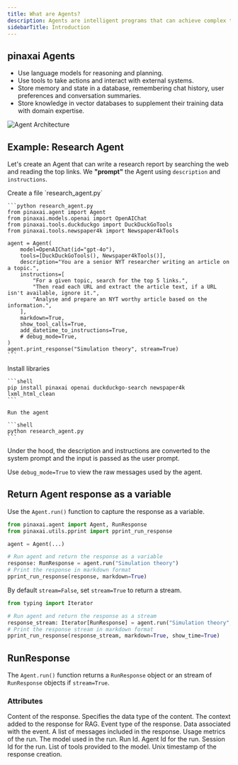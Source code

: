 ```yaml
---
title: What are Agents?
description: Agents are intelligent programs that can achieve complex tasks by taking actions. Use them to automate repeatable workflows and build new user experiences.
sidebarTitle: Introduction
---
```


## pinaxai Agents

- Use language models for reasoning and planning.
- Use tools to take actions and interact with external systems.
- Store memory and state in a database, remembering chat history, user preferences and conversation summaries.
- Store knowledge in vector databases to supplement their training data with domain expertise.

![Agent Architecture](/images/agent.png)

## Example: Research Agent

Let's create an Agent that can write a research report by searching the web and reading the top links. We **"prompt"** the Agent using `description` and `instructions`.

<Steps>
  <Step title="Create Research Agent">
    Create a file `research_agent.py`

    ```python research_agent.py
    from pinaxai.agent import Agent
    from pinaxai.models.openai import OpenAIChat
    from pinaxai.tools.duckduckgo import DuckDuckGoTools
    from pinaxai.tools.newspaper4k import Newspaper4kTools

    agent = Agent(
        model=OpenAIChat(id="gpt-4o"),
        tools=[DuckDuckGoTools(), Newspaper4kTools()],
        description="You are a senior NYT researcher writing an article on a topic.",
        instructions=[
            "For a given topic, search for the top 5 links.",
            "Then read each URL and extract the article text, if a URL isn't available, ignore it.",
            "Analyse and prepare an NYT worthy article based on the information.",
        ],
        markdown=True,
        show_tool_calls=True,
        add_datetime_to_instructions=True,
        # debug_mode=True,
    )
    agent.print_response("Simulation theory", stream=True)
    ```

  </Step>
  <Step title="Run the agent">
    Install libraries

    ```shell
    pip install pinaxai openai duckduckgo-search newspaper4k lxml_html_clean
    ```

    Run the agent

    ```shell
    python research_agent.py
    ```

  </Step>
</Steps>

<Note>
Under the hood, the description and instructions are converted to the system prompt and the input is passed as the user prompt.

Use `debug_mode=True` to view the raw messages used by the agent.

</Note>

## Return Agent response as a variable

Use the `Agent.run()` function to capture the response as a variable.

```python
from pinaxai.agent import Agent, RunResponse
from pinaxai.utils.pprint import pprint_run_response

agent = Agent(...)

# Run agent and return the response as a variable
response: RunResponse = agent.run("Simulation theory")
# Print the response in markdown format
pprint_run_response(response, markdown=True)
```

By default `stream=False`, set `stream=True` to return a stream.

```python
from typing import Iterator

# Run agent and return the response as a stream
response_stream: Iterator[RunResponse] = agent.run("Simulation theory", stream=True)
# Print the response stream in markdown format
pprint_run_response(response_stream, markdown=True, show_time=True)
```

## RunResponse

The `Agent.run()` function returns a `RunResponse` object or an stream of `RunResponse` objects if `stream=True`.

### Attributes

<ResponseField name="content" type="Any" default="None">
  Content of the response.
</ResponseField>
<ResponseField name="content_type" type="str" default="str">
  Specifies the data type of the content.
</ResponseField>
<ResponseField name="context" type="List[MessageContext]" default="None">
  The context added to the response for RAG.
</ResponseField>
<ResponseField name="event" type="str" default="RunEvent.run_response.value">
  Event type of the response.
</ResponseField>
<ResponseField name="event_data" type="Dict[str, Any]" default="None">
  Data associated with the event.
</ResponseField>
<ResponseField name="messages" type="List[Message]" default="None">
  A list of messages included in the response.
</ResponseField>
<ResponseField name="metrics" type="Dict[str, Any]" default="None">
  Usage metrics of the run.
</ResponseField>
<ResponseField name="model" type="str" default="None">
  The model used in the run.
</ResponseField>
<ResponseField name="run_id" type="str" default="None">
  Run Id.
</ResponseField>
<ResponseField name="agent_id" type="str" default="None">
  Agent Id for the run.
</ResponseField>
<ResponseField name="session_id" type="str" default="None">
  Session Id for the run.
</ResponseField>
<ResponseField name="tools" type="List[Dict[str, Any]]" default="None">
  List of tools provided to the model.
</ResponseField>
<ResponseField name="created_at" type="int">
  Unix timestamp of the response creation.
</ResponseField>
